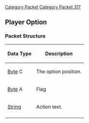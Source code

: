 [[Category Packet]]
[[Category Packet 317]]
{{packet|name=Player Option|description=Adds an option to a player's right click context menu.|opcode=104|type=Variable|length=N/A|revision=317}}
== Player Option ==

=== Packet Structure ===
{|border=2
! Data Type
! Description
|-
| [[Data Types#Standard data types|Byte]] C
| The option position.
|-
| [[Data Types#Standard data types|Byte]] A
| Flag
|-
| [[Data Types#Standard data types|String]]
| Action text.
|-
|}